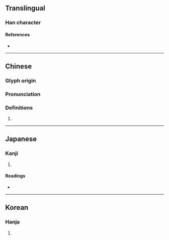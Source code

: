 {{character info}}
==Translingual==

===Han character===
{{Han char|rn=24|rad=十|as=09|sn=11|four=|canj=TVJ|ids=⿰甚十}}

====References====
* {{Han ref|kx=0157.090|dkj=02757|dj=0360.030|hdz=10065.070|uh=5359|ud=21337}}

----

==Chinese==
{{zh-forms}}

===Glyph origin===
{{Han etym}}

===Pronunciation===
{{zh-pron
|m=jí
|m-s=
|dg=
|c=
|c-t=
|g=
|h=pfs=
|j=
|mb=
|md=
|mn=
|mn-t=
|w=
|x=
|mc=y
|oc=y
|cat=
}}

===Definitions===
{{zh-hanzi}}

# {{rfdef|zh}}

----

==Japanese==

===Kanji===
{{ja-kanji|grade=|rs=十09}}

# {{rfdef|ja|sort=十09}}

====Readings====
* {{ja-readings|on=[[しょう]] (shō)|kun=[[あつまる]] (atsumaru)}}

----

==Korean==

===Hanja===
{{ko-hanja|hangeul=집|rv=jip|mr=chip}}

# {{rfdef|ko|sort=十09}}